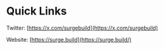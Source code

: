 # Quick Links

Twitter: [https://x.com/surgebuild](https://x.com/surgebuild)

Website: [https://surge.build](https://surge.build/)